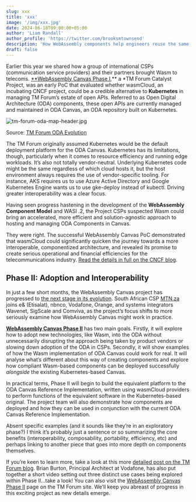```yaml
---
slug: xxx
title: 'xxx'
image: '/img/xxx.jpg'
date: 2024-06-18T09:00:00+05:00
author: 'Liam Randall'
author_profile: 'https://twitter.com/brooksmtownsend'
description: 'How WebAssembly components help engineers reuse the same code in new contexts, regardless of language'
draft: false
---
```

Earlier this year we shared how a group of international CSPs (communication service providers) and their partners brought Wasm to telecoms. [**WebAssembly Canvas Phase I](https://www.tmforum.org/catalysts/projects/C23.0.601/webassembly-canvas),** a *TM Forum Catalyst Project, was an early PoC that evaluated whether wasmCloud, an incubating CNCF project, could be a credible alternative to **Kubernetes** in managing TM Forum’s estate of open APIs. Referred to as Open Digital Architecture (ODA) components, these open APIs are currently managed and maintained in ODA Canvas, an ODA repository built on Kubernetes.

![tm-forum-oda-map-header.jpg](/img/tmforum-oda-map-header.jpg)

Source: [TM Forum ODA Evolution](https://www.tmforum.org/oda/get-started/)

The TM Forum originally assumed Kubernetes would be the default deployment platform for the ODA Canvas. Kubernetes has its limitations, though, particularly when it comes to resource efficiency and running edge workloads. It’s also not totally vendor-neutral. Underlying Kubernetes code might be the same regardless of which cloud hosts it, but the host environment always requires the use of vendor-specific tooling. For instance, AKS requires us to use Azure Active Directory and Google Kubernetes Engine wants us to use gke-deploy instead of kubectl. Driving greater interoperability was a clear focus. 

Having seen progress hastening in the development of the **WebAssembly Component Model** and WASI .2, the Project CSPs suspected Wasm could bring an accelerated, more efficient and solution-agnostic approach to hosting and managing ODA Components in Canvas.

They were right. The successful WebAssembly Canvas PoC demonstrated that wasmCloud could significantly quicken the journey towards a more interoperable, componentized architecture, and revealed its promise to create serious operational and financial efficiencies for the telecommunications industry. [Read the details in full on the CNCF blog](https://www.cncf.io/blog/2024/01/05/bringing-webassembly-to-telecoms-with-cncf-wasmcloud/).

## Phase II: Adoption and Interoperability

In just a few short months, the WebAssembly Canvas project has progressed to [the next stage in its evolution](https://www.tmforum.org/catalysts/projects/C24.0.621/WebAssembly-canvas---Phase-II). South African CSP [MTN.za](http://MTN.za) joins e& (Etisalat), nbnco, Vodafone, Orange, and systems integrators Wavenet, SigScale and Comviva, as the project’s focus shifts to more seriously examine how WebAssembly Canvas might work in practice.

[**WebAssembly Canvas Phase II**](https://www.tmforum.org/catalysts/projects/C24.0.621/WebAssembly-canvas---Phase-II) has two main goals. Firstly, it will explore how to adopt new technologies, like Wasm, into the ODA without unnecessarily disrupting the approach being taken by product vendors or slowing down adoption of the ODA in CSPs. Secondly, it will show examples of how the Wasm implementation of ODA Canvas could work for real. It will analyse what’s different about this way of creating components and explore how compliant Wasm-based components can be deployed successfully *alongside* the existing Kubernetes-based Canvas.

In practical terms, Phase II will begin to build the equivalent platform to the ODA Canvas Reference Implementation, written using wasmCloud providers to perform functions of the equivalent software in the Kubernetes-based original. The project team will also demonstrate how components are deployed and how they can be used in conjunction with the current ODA Canvas Reference Implementation.

Absent specific examples (and it sounds like they’re in an exploratory phase?) I think it’s probably just a sentence or so summarizing the core benefits (interoperability, composability, portability, efficiency, etc) and perhaps linking to another piece that goes into more depth on components themselves.

If you’re keen to learn more, take a look at this more [detailed post on the TM Forum blog](https://inform.tmforum.org/research-and-analysis/proofs-of-concept/achieving-interoperability-between-cloud-native-execution-environments). Brian Burton, Principal Architect at Vodafone, has also put together a short video setting out three distinct use cases being explored within Phase II…take a look! You can also visit the [WebAssembly Canvas Phase II](https://www.tmforum.org/catalysts/projects/C24.0.621/WebAssembly-canvas---Phase-II) page on the TM Forum site. We’ll keep you abreast of progress in this exciting project as new details emerge.